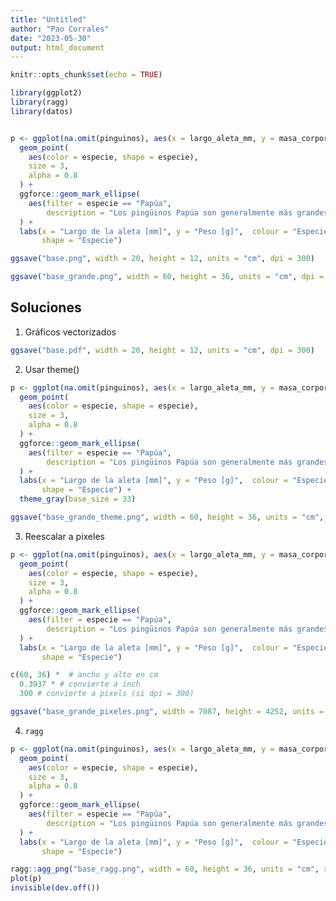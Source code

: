 ```yaml
---
title: "Untitled"
author: "Pao Corrales"
date: "2023-05-30"
output: html_document
---
```


```r
knitr::opts_chunk$set(echo = TRUE)
```

```r
library(ggplot2)
library(ragg)
library(datos)


p <- ggplot(na.omit(pinguinos), aes(x = largo_aleta_mm, y = masa_corporal_g)) +
  geom_point(
    aes(color = especie, shape = especie),
    size = 3,
    alpha = 0.8
  ) + 
  ggforce::geom_mark_ellipse(
    aes(filter = especie == "Papúa", 
        description = "Los pingüinos Papúa son generalmente más grandes")
  ) + 
  labs(x = "Largo de la aleta [mm]", y = "Peso [g]",  colour = "Especie", 
       shape = "Especie")

ggsave("base.png", width = 20, height = 12, units = "cm", dpi = 300)

ggsave("base_grande.png", width = 60, height = 36, units = "cm", dpi = 300)
```
## Soluciones

1. Gráficos vectorizados

```r
ggsave("base.pdf", width = 20, height = 12, units = "cm", dpi = 300)
```

2. Usar theme()

```r
p <- ggplot(na.omit(pinguinos), aes(x = largo_aleta_mm, y = masa_corporal_g)) +
  geom_point(
    aes(color = especie, shape = especie),
    size = 3,
    alpha = 0.8
  ) + 
  ggforce::geom_mark_ellipse(
    aes(filter = especie == "Papúa", 
        description = "Los pingüinos Papúa son generalmente más grandes")
  ) + 
  labs(x = "Largo de la aleta [mm]", y = "Peso [g]",  colour = "Especie", 
       shape = "Especie") +
  theme_gray(base_size = 33)

ggsave("base_grande_theme.png", width = 60, height = 36, units = "cm", dpi = 300)
```


3. Reescalar a pixeles

```r
p <- ggplot(na.omit(pinguinos), aes(x = largo_aleta_mm, y = masa_corporal_g)) +
  geom_point(
    aes(color = especie, shape = especie),
    size = 3,
    alpha = 0.8
  ) + 
  ggforce::geom_mark_ellipse(
    aes(filter = especie == "Papúa", 
        description = "Los pingüinos Papúa son generalmente más grandes")
  ) + 
  labs(x = "Largo de la aleta [mm]", y = "Peso [g]",  colour = "Especie", 
       shape = "Especie") 

c(60, 36) *  # ancho y alto en cm
  0.3937 * # convierte a inch
  300 # convierte a pixels (si dpi = 300)

ggsave("base_grande_pixeles.png", width = 7087, height = 4252, units = "px", dpi = 900)
```

4. `ragg`

```r
p <- ggplot(na.omit(pinguinos), aes(x = largo_aleta_mm, y = masa_corporal_g)) +
  geom_point(
    aes(color = especie, shape = especie),
    size = 3,
    alpha = 0.8
  ) + 
  ggforce::geom_mark_ellipse(
    aes(filter = especie == "Papúa", 
        description = "Los pingüinos Papúa son generalmente más grandes")
  ) + 
  labs(x = "Largo de la aleta [mm]", y = "Peso [g]",  colour = "Especie", 
       shape = "Especie") 

ragg::agg_png("base_ragg.png", width = 60, height = 36, units = "cm", res = 300, scaling = 3)
plot(p)
invisible(dev.off())
```

